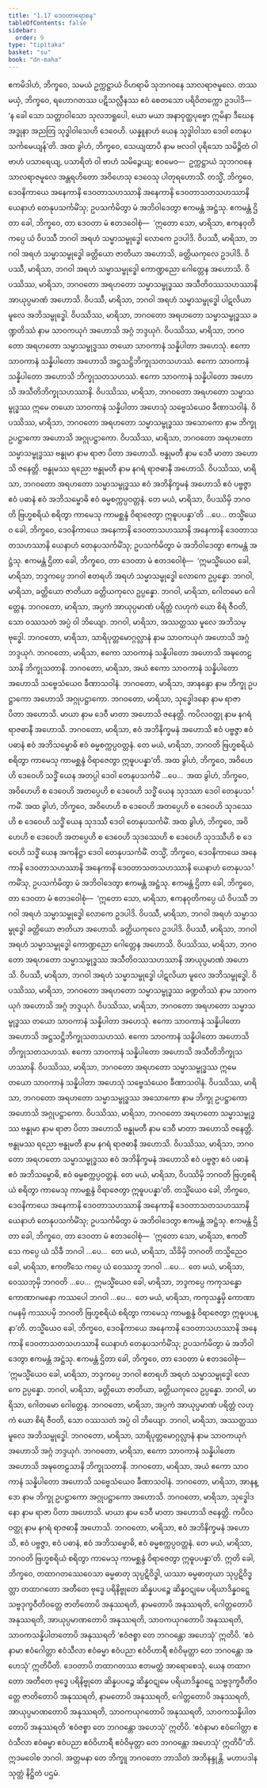 ```yaml
---
title: "1.17 ဒေဝတာရောစန"
tableOfContents: false
sidebar:
  order: 9
type: "tipitaka"
basket: "su"
book: "dn-maha"
---
```



<DynamicBreadcrumb />

<Division number="91" book="dn-maha">

<Paragraph number="181" book="dn-maha">
ဧကမိဒါဟံ, ဘိက္ခဝေ, သမယံ ဥက္ကဋ္ဌာယံ ဝိဟရာမိ သုဘဂဝနေ သာလရာဇမူလေ. တဿ မယှံ, ဘိက္ခဝေ, ရဟောဂတဿ ပဋိသလ္လီနဿ ဧဝံ စေတသော ပရိဝိတက္ကော ဥဒပါဒိ—  ‘န ခေါ သော သတ္တာဝါသော သုလဘရူပေါ, ယော မယာ အနာဝုတ္ထပုဗ္ဗော ဣမိနာ ဒီဃေန အဒ္ဓုနာ အညတြ သုဒ္ဓါဝါသေဟိ ဒေဝေဟိ. ယန္နူနာဟံ ယေန သုဒ္ဓါဝါသာ ဒေဝါ တေနုပသင်္ကမေယျန်’တိ. အထ ခွါဟံ, ဘိက္ခဝေ, သေယျထာပိ နာမ ဗလဝါ ပုရိသော သမိဉ္ဇိတံ ဝါ ဗာဟံ ပသာရေယျ, ပသာရိတံ ဝါ ဗာဟံ သမိဉ္ဇေယျ; ဧဝမေဝ—  ဥက္ကဋ္ဌာယံ သုဘဂဝနေ သာလရာဇမူလေ အန္တရဟိတော အဝိဟေသု ဒေဝေသု ပါတုရဟောသိံ. တသ္မိံ, ဘိက္ခဝေ, ဒေဝနိကာယေ အနေကာနိ ဒေဝတာသဟဿာနိ အနေကာနိ ဒေဝတာသတသဟဿာနိ ယေနာဟံ တေနုပသင်္ကမိံသု; ဥပသင်္ကမိတွာ မံ အဘိဝါဒေတွာ ဧကမန္တံ အဋ္ဌံသု. ဧကမန္တံ ဌိတာ ခေါ, ဘိက္ခဝေ, တာ ဒေဝတာ မံ ဧတဒဝေါစုံ—  ‘ဣတော သော, မာရိသာ, ဧကနဝုတိကပ္ပေ ယံ ဝိပဿီ ဘဂဝါ အရဟံ သမ္မာသမ္ဗုဒ္ဓေါ လောကေ ဥဒပါဒိ. ဝိပဿီ, မာရိသာ, ဘဂဝါ အရဟံ သမ္မာသမ္ဗုဒ္ဓေါ ခတ္တိယော ဇာတိယာ အဟောသိ, ခတ္တိယကုလေ ဥဒပါဒိ. ဝိပဿီ, မာရိသာ, ဘဂဝါ အရဟံ သမ္မာသမ္ဗုဒ္ဓေါ ကောဏ္ဍညော ဂေါတ္တေန အဟောသိ. ဝိပဿိဿ, မာရိသာ, ဘဂဝတော အရဟတော သမ္မာသမ္ဗုဒ္ဓဿ အသီတိဝဿသဟဿာနိ အာယုပ္ပမာဏံ အဟောသိ. ဝိပဿီ, မာရိသာ, ဘဂဝါ အရဟံ သမ္မာသမ္ဗုဒ္ဓေါ ပါဋလိယာ မူလေ အဘိသမ္ဗုဒ္ဓေါ. ဝိပဿိဿ, မာရိသာ, ဘဂဝတော အရဟတော သမ္မာသမ္ဗုဒ္ဓဿ ခဏ္ဍတိဿံ နာမ သာဝကယုဂံ အဟောသိ အဂ္ဂံ ဘဒ္ဒယုဂံ. ဝိပဿိဿ, မာရိသာ, ဘဂဝတော အရဟတော သမ္မာသမ္ဗုဒ္ဓဿ တယော သာဝကာနံ သန္နိပါတာ အဟေသုံ. ဧကော သာဝကာနံ သန္နိပါတော အဟောသိ အဋ္ဌသဋ္ဌိဘိက္ခုသတသဟဿံ. ဧကော သာဝကာနံ သန္နိပါတော အဟောသိ ဘိက္ခုသတသဟဿံ. ဧကော သာဝကာနံ သန္နိပါတော အဟောသိ အသီတိဘိက္ခုသဟဿာနိ. ဝိပဿိဿ, မာရိသာ, ဘဂဝတော အရဟတော သမ္မာသမ္ဗုဒ္ဓဿ ဣမေ တယော သာဝကာနံ သန္နိပါတာ အဟေသုံ သဗ္ဗေသံယေဝ ခီဏာသဝါနံ. ဝိပဿိဿ, မာရိသာ, ဘဂဝတော အရဟတော သမ္မာသမ္ဗုဒ္ဓဿ အသောကော နာမ ဘိက္ခု ဥပဋ္ဌာကော အဟောသိ အဂ္ဂုပဋ္ဌာကော. ဝိပဿိဿ, မာရိသာ, ဘဂဝတော အရဟတော သမ္မာသမ္ဗုဒ္ဓဿ ဗန္ဓုမာ နာမ ရာဇာ ပိတာ အဟောသိ. ဗန္ဓုမတီ နာမ ဒေဝီ မာတာ အဟောသိ ဇနေတ္တိ. ဗန္ဓုမဿ ရညော ဗန္ဓုမတီ နာမ နဂရံ ရာဇဓာနီ အဟောသိ. ဝိပဿိဿ, မာရိသာ, ဘဂဝတော အရဟတော သမ္မာသမ္ဗုဒ္ဓဿ ဧဝံ အဘိနိက္ခမနံ အဟောသိ ဧဝံ ပဗ္ဗဇ္ဇာ ဧဝံ ပဓာနံ ဧဝံ အဘိသမ္ဗောဓိ ဧဝံ ဓမ္မစက္ကပ္ပဝတ္တနံ. တေ မယံ, မာရိသာ, ဝိပဿိမှိ ဘဂဝတိ ဗြဟ္မစရိယံ စရိတွာ ကာမေသု ကာမစ္ဆန္ဒံ ဝိရာဇေတွာ ဣဓူပပန္နာ’တိ …ပေ…
</Paragraph>

<Paragraph number="182" book="dn-maha">
တသ္မိံယေဝ ခေါ, ဘိက္ခဝေ, ဒေဝနိကာယေ အနေကာနိ ဒေဝတာသဟဿာနိ အနေကာနိ ဒေဝတာသတသဟဿာနိ ယေနာဟံ တေနုပသင်္ကမိံသု; ဥပသင်္ကမိတွာ မံ အဘိဝါဒေတွာ ဧကမန္တံ အဋ္ဌံသု. ဧကမန္တံ ဌိတာ ခေါ, ဘိက္ခဝေ, တာ ဒေဝတာ မံ ဧတဒဝေါစုံ—  ‘ဣမသ္မိံယေဝ ခေါ, မာရိသာ, ဘဒ္ဒကပ္ပေ ဘဂဝါ ဧတရဟိ အရဟံ သမ္မာသမ္ဗုဒ္ဓေါ လောကေ ဥပ္ပန္နော. ဘဂဝါ, မာရိသာ, ခတ္တိယော ဇာတိယာ ခတ္တိယကုလေ ဥပ္ပန္နော. ဘဂဝါ, မာရိသာ, ဂေါတမော ဂေါတ္တေန. ဘဂဝတော, မာရိသာ, အပ္ပကံ အာယုပ္ပမာဏံ ပရိတ္တံ လဟုကံ ယော စိရံ ဇီဝတိ, သော ဝဿသတံ အပ္ပံ ဝါ ဘိယျော. ဘဂဝါ, မာရိသာ, အဿတ္ထဿ မူလေ အဘိသမ္ဗုဒ္ဓေါ. ဘဂဝတော, မာရိသာ, သာရိပုတ္တမောဂ္ဂလ္လာနံ နာမ သာဝကယုဂံ အဟောသိ အဂ္ဂံ ဘဒ္ဒယုဂံ. ဘဂဝတော, မာရိသာ, ဧကော သာဝကာနံ သန္နိပါတော အဟောသိ အဍ္ဎတေဠသာနိ ဘိက္ခုသတာနိ. ဘဂဝတော, မာရိသာ, အယံ ဧကော သာဝကာနံ သန္နိပါတော အဟောသိ သဗ္ဗေသံယေဝ ခီဏာသဝါနံ. ဘဂဝတော, မာရိသာ, အာနန္ဒော နာမ ဘိက္ခု ဥပဋ္ဌာကော အဟောသိ အဂ္ဂုပဋ္ဌာကော. ဘဂဝတော, မာရိသာ, သုဒ္ဓေါဒနော နာမ ရာဇာ ပိတာ အဟောသိ. မာယာ နာမ ဒေဝီ မာတာ အဟောသိ ဇနေတ္တိ. ကပိလဝတ္ထု နာမ နဂရံ ရာဇဓာနီ အဟောသိ. ဘဂဝတော, မာရိသာ, ဧဝံ အဘိနိက္ခမနံ အဟောသိ ဧဝံ ပဗ္ဗဇ္ဇာ ဧဝံ ပဓာနံ ဧဝံ အဘိသမ္ဗောဓိ ဧဝံ ဓမ္မစက္ကပ္ပဝတ္တနံ. တေ မယံ, မာရိသာ, ဘဂဝတိ ဗြဟ္မစရိယံ စရိတွာ ကာမေသု ကာမစ္ဆန္ဒံ ဝိရာဇေတွာ ဣဓူပပန္နာ’တိ.
</Paragraph>

</Division>
<Division number="92" book="dn-maha">

<Paragraph number="183" book="dn-maha">
အထ ခွါဟံ, ဘိက္ခဝေ, အဝိဟေဟိ ဒေဝေဟိ သဒ္ဓိံ ယေန အတပ္ပါ ဒေဝါ တေနုပသင်္ကမိံ …ပေ…  အထ ခွါဟံ, ဘိက္ခဝေ, အဝိဟေဟိ စ ဒေဝေဟိ အတပ္ပေဟိ စ ဒေဝေဟိ သဒ္ဓိံ ယေန သုဒဿာ ဒေဝါ တေနုပသင်္ကမိံ. အထ ခွါဟံ, ဘိက္ခဝေ, အဝိဟေဟိ စ ဒေဝေဟိ အတပ္ပေဟိ စ ဒေဝေဟိ သုဒဿေဟိ စ ဒေဝေဟိ သဒ္ဓိံ ယေန သုဒဿီ ဒေဝါ တေနုပသင်္ကမိံ. အထ ခွါဟံ, ဘိက္ခဝေ, အဝိဟေဟိ စ ဒေဝေဟိ အတပ္ပေဟိ စ ဒေဝေဟိ သုဒဿေဟိ စ ဒေဝေဟိ သုဒဿီဟိ စ ဒေဝေဟိ သဒ္ဓိံ ယေန အကနိဋ္ဌာ ဒေဝါ တေနုပသင်္ကမိံ. တသ္မိံ, ဘိက္ခဝေ, ဒေဝနိကာယေ အနေကာနိ ဒေဝတာသဟဿာနိ အနေကာနိ ဒေဝတာသတသဟဿာနိ ယေနာဟံ တေနုပသင်္ကမိံသု, ဥပသင်္ကမိတွာ မံ အဘိဝါဒေတွာ ဧကမန္တံ အဋ္ဌံသု.
</Paragraph>

<Paragraph number="184" book="dn-maha">
ဧကမန္တံ ဌိတာ ခေါ, ဘိက္ခဝေ, တာ ဒေဝတာ မံ ဧတဒဝေါစုံ—  ‘ဣတော သော, မာရိသာ, ဧကနဝုတိကပ္ပေ ယံ ဝိပဿီ ဘဂဝါ အရဟံ သမ္မာသမ္ဗုဒ္ဓေါ လောကေ ဥဒပါဒိ. ဝိပဿီ, မာရိသာ, ဘဂဝါ အရဟံ သမ္မာသမ္ဗုဒ္ဓေါ ခတ္တိယော ဇာတိယာ အဟောသိ. ခတ္တိယကုလေ ဥဒပါဒိ. ဝိပဿီ, မာရိသာ, ဘဂဝါ အရဟံ သမ္မာသမ္ဗုဒ္ဓေါ ကောဏ္ဍညော ဂေါတ္တေန အဟောသိ. ဝိပဿိဿ, မာရိသာ, ဘဂဝတော အရဟတော သမ္မာသမ္ဗုဒ္ဓဿ အသီတိဝဿသဟဿာနိ အာယုပ္ပမာဏံ အဟောသိ. ဝိပဿီ, မာရိသာ, ဘဂဝါ အရဟံ သမ္မာသမ္ဗုဒ္ဓေါ ပါဋလိယာ မူလေ အဘိသမ္ဗုဒ္ဓေါ. ဝိပဿိဿ, မာရိသာ, ဘဂဝတော အရဟတော သမ္မာသမ္ဗုဒ္ဓဿ ခဏ္ဍတိဿံ နာမ သာဝကယုဂံ အဟောသိ အဂ္ဂံ ဘဒ္ဒယုဂံ. ဝိပဿိဿ, မာရိသာ, ဘဂဝတော အရဟတော သမ္မာသမ္ဗုဒ္ဓဿ တယော သာဝကာနံ သန္နိပါတာ အဟေသုံ. ဧကော သာဝကာနံ သန္နိပါတော အဟောသိ အဋ္ဌသဋ္ဌိဘိက္ခုသတသဟဿံ. ဧကော သာဝကာနံ သန္နိပါတော အဟောသိ ဘိက္ခုသတသဟဿံ. ဧကော သာဝကာနံ သန္နိပါတော အဟောသိ အသီတိဘိက္ခုသဟဿာနိ. ဝိပဿိဿ, မာရိသာ, ဘဂဝတော အရဟတော သမ္မာသမ္ဗုဒ္ဓဿ ဣမေ တယော သာဝကာနံ သန္နိပါတာ အဟေသုံ သဗ္ဗေသံယေဝ ခီဏာသဝါနံ. ဝိပဿိဿ, မာရိသာ, ဘဂဝတော အရဟတော သမ္မာသမ္ဗုဒ္ဓဿ အသောကော နာမ ဘိက္ခု ဥပဋ္ဌာကော အဟောသိ အဂ္ဂုပဋ္ဌာကော. ဝိပဿိဿ, မာရိသာ, ဘဂဝတော အရဟတော သမ္မာသမ္ဗုဒ္ဓဿ ဗန္ဓုမာ နာမ ရာဇာ ပိတာ အဟောသိ ဗန္ဓုမတီ နာမ ဒေဝီ မာတာ အဟောသိ ဇနေတ္တိ. ဗန္ဓုမဿ ရညော ဗန္ဓုမတီ နာမ နဂရံ ရာဇဓာနီ အဟောသိ. ဝိပဿိဿ, မာရိသာ, ဘဂဝတော အရဟတော သမ္မာသမ္ဗုဒ္ဓဿ ဧဝံ အဘိနိက္ခမနံ အဟောသိ ဧဝံ ပဗ္ဗဇ္ဇာ ဧဝံ ပဓာနံ ဧဝံ အဘိသမ္ဗောဓိ, ဧဝံ ဓမ္မစက္ကပ္ပဝတ္တနံ. တေ မယံ, မာရိသာ, ဝိပဿိမှိ ဘဂဝတိ ဗြဟ္မစရိယံ စရိတွာ ကာမေသု ကာမစ္ဆန္ဒံ ဝိရာဇေတွာ ဣဓူပပန္နာ’တိ. တသ္မိံယေဝ ခေါ, ဘိက္ခဝေ, ဒေဝနိကာယေ အနေကာနိ ဒေဝတာသဟဿာနိ အနေကာနိ ဒေဝတာသတသဟဿာနိ ယေနာဟံ တေနုပသင်္ကမိံသု; ဥပသင်္ကမိတွာ မံ အဘိဝါဒေတွာ ဧကမန္တံ အဋ္ဌံသု. ဧကမန္တံ ဌိတာ ခေါ, ဘိက္ခဝေ, တာ ဒေဝတာ မံ ဧတဒဝေါစုံ—  ‘ဣတော သော, မာရိသာ, ဧကတိံသေ ကပ္ပေ ယံ သိခီ ဘဂဝါ …ပေ…  တေ မယံ, မာရိသာ, သိခိမှိ ဘဂဝတိ တသ္မိညေဝ ခေါ, မာရိသာ, ဧကတိံသေ ကပ္ပေ ယံ ဝေဿဘူ ဘဂဝါ …ပေ…  တေ မယံ, မာရိသာ, ဝေဿဘုမှိ ဘဂဝတိ …ပေ…  ဣမသ္မိံယေဝ ခေါ, မာရိသာ, ဘဒ္ဒကပ္ပေ ကကုသန္ဓော ကောဏာဂမနော ကဿပေါ ဘဂဝါ …ပေ…  တေ မယံ, မာရိသာ, ကကုသန္ဓမှိ ကောဏာဂမနမှိ ကဿပမှိ ဘဂဝတိ ဗြဟ္မစရိယံ စရိတွာ ကာမေသု ကာမစ္ဆန္ဒံ ဝိရာဇေတွာ ဣဓူပပန္နာ’တိ.
</Paragraph>

</Division>
<Division number="93" book="dn-maha">

<Paragraph number="185" book="dn-maha">
တသ္မိံယေဝ ခေါ, ဘိက္ခဝေ, ဒေဝနိကာယေ အနေကာနိ ဒေဝတာသဟဿာနိ အနေကာနိ ဒေဝတာသတသဟဿာနိ ယေနာဟံ တေနုပသင်္ကမိံသု; ဥပသင်္ကမိတွာ မံ အဘိဝါဒေတွာ ဧကမန္တံ အဋ္ဌံသု. ဧကမန္တံ ဌိတာ ခေါ, ဘိက္ခဝေ, တာ ဒေဝတာ မံ ဧတဒဝေါစုံ—  ‘ဣမသ္မိံယေဝ ခေါ, မာရိသာ, ဘဒ္ဒကပ္ပေ ဘဂဝါ ဧတရဟိ အရဟံ သမ္မာသမ္ဗုဒ္ဓေါ လောကေ ဥပ္ပန္နော. ဘဂဝါ, မာရိသာ, ခတ္တိယော ဇာတိယာ, ခတ္တိယကုလေ ဥပ္ပန္နော. ဘဂဝါ, မာရိသာ, ဂေါတမော ဂေါတ္တေန. ဘဂဝတော, မာရိသာ, အပ္ပကံ အာယုပ္ပမာဏံ ပရိတ္တံ လဟုကံ ယော စိရံ ဇီဝတိ, သော ဝဿသတံ အပ္ပံ ဝါ ဘိယျော. ဘဂဝါ, မာရိသာ, အဿတ္ထဿ မူလေ အဘိသမ္ဗုဒ္ဓေါ. ဘဂဝတော, မာရိသာ, သာရိပုတ္တမောဂ္ဂလ္လာနံ နာမ သာဝကယုဂံ အဟောသိ အဂ္ဂံ ဘဒ္ဒယုဂံ. ဘဂဝတော, မာရိသာ, ဧကော သာဝကာနံ သန္နိပါတော အဟောသိ အဍ္ဎတေဠသာနိ ဘိက္ခုသတာနိ. ဘဂဝတော, မာရိသာ, အယံ ဧကော သာဝကာနံ သန္နိပါတော အဟောသိ သဗ္ဗေသံယေဝ ခီဏာသဝါနံ. ဘဂဝတော, မာရိသာ, အာနန္ဒော နာမ ဘိက္ခု ဥပဋ္ဌာကော အဂ္ဂုပဋ္ဌာကော အဟောသိ. ဘဂဝတော, မာရိသာ, သုဒ္ဓေါဒနော နာမ ရာဇာ ပိတာ အဟောသိ. မာယာ နာမ ဒေဝီ မာတာ အဟောသိ ဇနေတ္တိ. ကပိလဝတ္ထု နာမ နဂရံ ရာဇဓာနီ အဟောသိ. ဘဂဝတော, မာရိသာ, ဧဝံ အဘိနိက္ခမနံ အဟောသိ, ဧဝံ ပဗ္ဗဇ္ဇာ, ဧဝံ ပဓာနံ, ဧဝံ အဘိသမ္ဗောဓိ, ဧဝံ ဓမ္မစက္ကပ္ပဝတ္တနံ. တေ မယံ, မာရိသာ, ဘဂဝတိ ဗြဟ္မစရိယံ စရိတွာ ကာမေသု ကာမစ္ဆန္ဒံ ဝိရာဇေတွာ ဣဓူပပန္နာ’တိ.
</Paragraph>

</Division>
<Division number="94" book="dn-maha">

<Paragraph number="186" book="dn-maha">
ဣတိ ခေါ, ဘိက္ခဝေ, တထာဂတဿေဝေသာ ဓမ္မဓာတု သုပ္ပဋိဝိဒ္ဓါ, ယဿာ ဓမ္မဓာတုယာ သုပ္ပဋိဝိဒ္ဓတ္တာ တထာဂတော အတီတေ ဗုဒ္ဓေ ပရိနိဗ္ဗုတေ ဆိန္နပပဉ္စေ ဆိန္နဝဋုမေ ပရိယာဒိန္နဝဋ္ဋေ သဗ္ဗဒုက္ခဝီတိဝတ္တေ ဇာတိတောပိ အနုဿရတိ, နာမတောပိ အနုဿရတိ, ဂေါတ္တတောပိ အနုဿရတိ, အာယုပ္ပမာဏတောပိ အနုဿရတိ, သာဝကယုဂတောပိ အနုဿရတိ, သာဝကသန္နိပါတတောပိ အနုဿရတိ ‘ဧဝံဇစ္စာ တေ ဘဂဝန္တော အဟေသုံ’ ဣတိပိ. ‘ဧဝံနာမာ ဧဝံဂေါတ္တာ ဧဝံသီလာ ဧဝံဓမ္မာ ဧဝံပညာ ဧဝံဝိဟာရီ ဧဝံဝိမုတ္တာ တေ ဘဂဝန္တော အဟေသုံ’ ဣတိပီတိ.
</Paragraph>

<Paragraph number="187" book="dn-maha">
ဒေဝတာပိ တထာဂတဿ ဧတမတ္ထံ အာရောစေသုံ, ယေန တထာဂတော အတီတေ ဗုဒ္ဓေ ပရိနိဗ္ဗုတေ ဆိန္နပပဉ္စေ ဆိန္နဝဋုမေ ပရိယာဒိန္နဝဋ္ဋေ သဗ္ဗဒုက္ခဝီတိဝတ္တေ ဇာတိတောပိ အနုဿရတိ, နာမတောပိ အနုဿရတိ, ဂေါတ္တတောပိ အနုဿရတိ, အာယုပ္ပမာဏတောပိ အနုဿရတိ, သာဝကယုဂတောပိ အနုဿရတိ, သာဝကသန္နိပါတတောပိ အနုဿရတိ ‘ဧဝံဇစ္စာ တေ ဘဂဝန္တော အဟေသုံ’ ဣတိပိ. ‘ဧဝံနာမာ ဧဝံဂေါတ္တာ ဧဝံသီလာ ဧဝံဓမ္မာ ဧဝံပညာ ဧဝံဝိဟာရီ ဧဝံဝိမုတ္တာ တေ ဘဂဝန္တော အဟေသုံ’ ဣတိပီ”တိ.
</Paragraph>

<Paragraph number="188" book="dn-maha">
ဣဒမဝေါစ ဘဂဝါ. အတ္တမနာ တေ ဘိက္ခူ ဘဂဝတော ဘာသိတံ အဘိနန္ဒုန္တိ.

</Paragraph>
</Division>

<Paragraph number="189" type="center" book="dn-maha">
မဟာပဒါနသုတ္တံ နိဋ္ဌိတံ ပဌမံ.
</Paragraph>